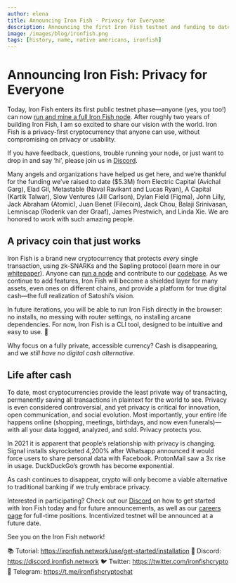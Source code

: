 ```yaml
---
author: elena
title: Announcing Iron Fish - Privacy for Everyone
description: Announcing the first Iron Fish testnet and funding to date
image: /images/blog/ironfish.png
tags: [history, name, native americans, ironfish]
---
```


# Announcing Iron Fish: Privacy for Everyone

Today, Iron Fish enters its first public testnet phase—anyone (yes, you too!) can now [run and mine a full Iron Fish node](/use/get-started/installation). After roughly two years of building Iron Fish, I am so excited to share our vision with the world. Iron Fish is a privacy-first cryptocurrency that anyone can use, without compromising on privacy or usability.

If you have feedback, questions, trouble running your node, or just want to drop in and say ‘hi’, please join us in [Discord](https://discord.ironfish.network).

Many angels and organizations have helped us get here, and we’re thankful for the funding we’ve raised to date ($5.3M) from Electric Capital (Avichal Garg), Elad Gil, Metastable (Naval Ravikant and Lucas Ryan), A Capital (Kartik Talwar), Slow Ventures (Jill Carlson), Dylan Field (Figma), John Lilly, Jack Abraham (Atomic), Juan Benet (Filecoin), Jack Chou, Balaji Srinivasan, Lemniscap (Roderik van der Graaf), James Prestwich, and Linda Xie. We are honored to work with such amazing people.

## A privacy coin that just works

Iron Fish is a brand new cryptocurrency that protects _every_ single transaction, using zk-SNARKs and the Sapling protocol (learn more in our [whitepaper](/learn/whitepaper/introduction)). Anyone can [run a node](/use/get-started/installation) and contribute to our [codebase](https://github.com/iron-fish/ironfish). As we continue to add features, Iron Fish will become a shielded layer for many assets, even ones on different chains, and provide a platform for true digital cash—the full realization of Satoshi’s vision.

In future iterations, you will be able to run Iron Fish directly in the browser: no installs, no messing with router settings, no installing arcane dependencies. For now, Iron Fish is a CLI tool, designed to be intuitive and easy to use. 🌈

Why focus on a fully private, accessible currency? Cash is disappearing, and we _still have no digital cash alternative_.

## Life after cash

To date, most cryptocurrencies provide the least private way of transacting, permanently saving all transactions in plaintext for the world to see. Privacy is even considered controversial, and yet privacy is critical for innovation, open communication, and social evolution. Most importantly, your entire life happens online (shopping, meetings, birthdays, and now even funerals)—with all your data logged, analyzed, and sold. Privacy protects you.

In 2021 it is apparent that people’s relationship with privacy is changing. Signal installs skyrocketed 4,200% after Whatsapp announced it would force users to share personal data with Facebook. ProtonMail saw a 3x rise in usage. DuckDuckGo’s growth has become exponential.

As cash continues to disappear, crypto will only become a viable alternative to traditional banking if we truly embrace privacy.

Interested in participating? Check out our [Discord](https://discord.ironfish.network) on how to get started with Iron Fish today and for future announcements, as well as our [careers page](https://ironfish.network/careers/) for full-time positions. Incentivized testnet will be announced at a future date.

See you on the Iron Fish network!

📚 Tutorial: https://ironfish.network/use/get-started/installation
🎤 Discord: https://discord.ironfish.network
🐦 Twitter: https://twitter.com/ironfishcrypto
📢 Telegram: https://t.me/ironfishcryptochat
